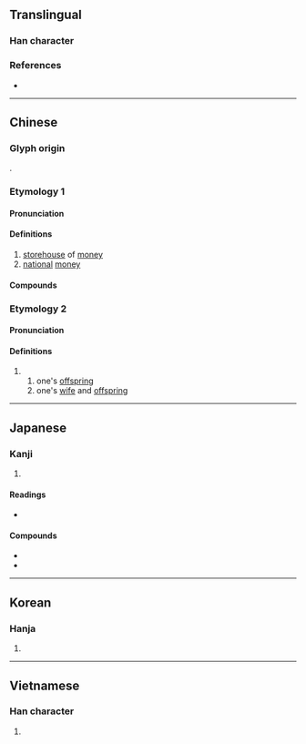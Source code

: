 {{character info/new}}
==Translingual==

===Han character===
{{Han char|rn=50|rad=巾|as=05|sn=8|four=47227|canj=VELB|ids=⿱奴巾}}

===References===
* {{Han ref|kx=0329.340|dkj=08838|dj=0635.090|hdz=10735.120|uh=5E11|ud=24081|bh=A9AE|bd=43438}}

----

==Chinese==
{{zh-forms|alt=伖}}

===Glyph origin===
{{Han etym}}
{{Han compound|奴|巾|c1=p|c2=s|ls=psc}}.

===Etymology 1===

====Pronunciation====
{{zh-pron
|m=tǎng
|c=tong2
|h=pfs=
|md=
|mn=thóng
|w=
|mc=2
|oc=1
|cat=
}}

====Definitions====
{{zh-hanzi}}

# [[storehouse]] of [[money]]
# [[national]] [[money]]

====Compounds====
{{zh-der|內帑|府帑|帑藏|帑項|帑廥|公帑|國帑|私帑|罪人不帑}}

===Etymology 2===

====Pronunciation====
{{zh-pron
|m=nú
|c=nou4
|h=pfs=
|md=
|mn=lô͘
|w=
|mc=1
|oc=2
|cat=
}}

====Definitions====
{{zh-hanzi}}

# {{zh-alt-form|孥|tr=-}}
## one's [[offspring]]
## one's [[wife]] and [[offspring]]

----

==Japanese==

===Kanji===
{{ja-kanji|grade=|rs=巾05}}

# {{rfdef|ja|sort=巾05}}

====Readings====
* {{ja-readings|on=[[ど]] (do), [[とう]] (tō)|kun=[[かねぐら]] (kanegura)}}

====Compounds====
* {{ja-r|内帑|ないど}}
* {{ja-r|内帑金|ないどきん}}

----

==Korean==

===Hanja===
{{ko-hanja|hangeul=[[탕]], [[노]]|rv=tang, no|mr=t'ang, no}}

# {{rfdef|ko|sort=巾05}}

----

==Vietnamese==

===Han character===
{{vi-hantu|[[nô]]|rs=巾05}}

# {{rfdef|vi|sort=巾05}}